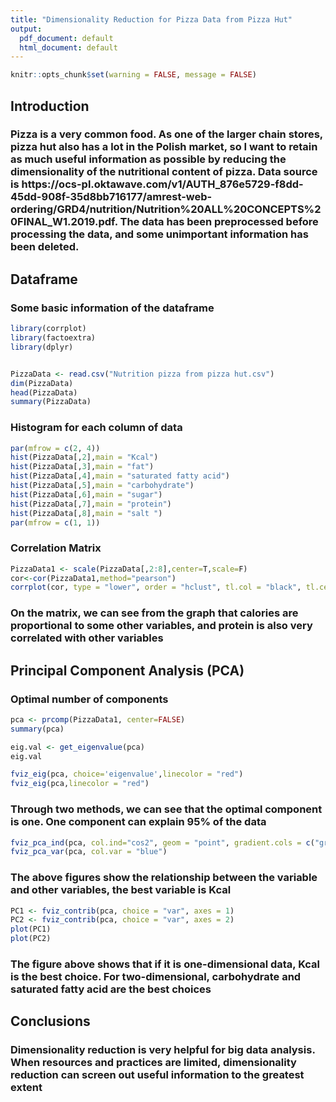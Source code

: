 ---
title: "Dimensionality Reduction for Pizza Data from Pizza Hut"
output:
  pdf_document: default
  html_document: default
---
```{r setup, include=FALSE}
knitr::opts_chunk$set(warning = FALSE, message = FALSE)
```

## Introduction
### Pizza is a very common food. As one of the larger chain stores, pizza hut also has a lot in the Polish market, so I want to retain as much useful information as possible by reducing the dimensionality of the nutritional content of pizza. Data source is https://ocs-pl.oktawave.com/v1/AUTH_876e5729-f8dd-45dd-908f-35d8bb716177/amrest-web-ordering/GRD4/nutrition/Nutrition%20ALL%20CONCEPTS%20FINAL_W1.2019.pdf. The data has been preprocessed before processing the data, and some unimportant information has been deleted.

## Dataframe

### Some basic information of the dataframe

```{r }
library(corrplot)
library(factoextra)
library(dplyr)


PizzaData <- read.csv("Nutrition pizza from pizza hut.csv")
dim(PizzaData)
head(PizzaData)
summary(PizzaData) 
```

### Histogram for each column of data

```{r }
par(mfrow = c(2, 4))
hist(PizzaData[,2],main = "Kcal")
hist(PizzaData[,3],main = "fat")
hist(PizzaData[,4],main = "saturated fatty acid")
hist(PizzaData[,5],main = "carbohydrate")
hist(PizzaData[,6],main = "sugar")
hist(PizzaData[,7],main = "protein")
hist(PizzaData[,8],main = "salt ")
par(mfrow = c(1, 1))

```
### Correlation Matrix    

```{r }
PizzaData1 <- scale(PizzaData[,2:8],center=T,scale=F)  
cor<-cor(PizzaData1,method="pearson") 
corrplot(cor, type = "lower", order = "hclust", tl.col = "black", tl.cex = 0.6)
```

### On the matrix, we can see from the graph that calories are proportional to some other variables, and protein is also very correlated with other variables

## Principal Component Analysis (PCA)

### Optimal number of components      


```{r }
pca <- prcomp(PizzaData1, center=FALSE)
summary(pca)
```

```{r }
eig.val <- get_eigenvalue(pca)
eig.val
```


```{r }
fviz_eig(pca, choice='eigenvalue',linecolor = "red")
fviz_eig(pca,linecolor = "red")
```


### Through two methods, we can see that the optimal component is one. One component can explain 95% of the data   


```{r }
fviz_pca_ind(pca, col.ind="cos2", geom = "point", gradient.cols = c("green", "yellow", "blue" ))
fviz_pca_var(pca, col.var = "blue")
```
### The above figures show the relationship between the variable and other variables, the best variable is Kcal     
```{r }
PC1 <- fviz_contrib(pca, choice = "var", axes = 1)
PC2 <- fviz_contrib(pca, choice = "var", axes = 2)
plot(PC1)
plot(PC2)
```
### The figure above shows that if it is one-dimensional data, Kcal is the best choice. For two-dimensional, carbohydrate and saturated fatty acid are the best choices   


## Conclusions

### Dimensionality reduction is very helpful for big data analysis. When resources and practices are limited, dimensionality reduction can screen out useful information to the greatest extent   